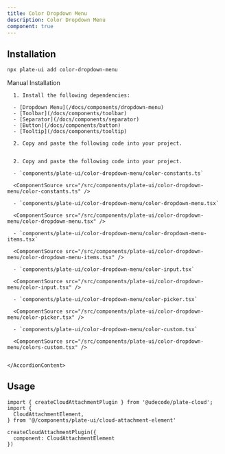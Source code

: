 ```yaml
---
title: Color Dropdown Menu
description: Color Dropdown Menu
component: true
---
```


[//]: # (<ComponentExample src="/src/components/examples/PlaygroundDemo.tsx">)
[//]: # (  <PlaygroundDemo />)
[//]: # (</ComponentExample>)

## Installation

```bash
npx plate-ui add color-dropdown-menu
```

<Accordion type="single" collapsible>
  <AccordionItem value="manual-installation">
    <AccordionTrigger>Manual Installation</AccordionTrigger>
    <AccordionContent>

      1. Install the following dependencies:

      - [Dropdown Menu](/docs/components/dropdown-menu)
      - [Toolbar](/docs/components/toolbar)
      - [Separator](/docs/components/separator)
      - [Button](/docs/components/button)
      - [Tooltip](/docs/components/tooltip)

      2. Copy and paste the following code into your project.


      2. Copy and paste the following code into your project.

      - `components/plate-ui/color-dropdown-menu/color-constants.ts`

      <ComponentSource src="/src/components/plate-ui/color-dropdown-menu/color-constants.ts" />

      - `components/plate-ui/color-dropdown-menu/color-dropdown-menu.tsx`

      <ComponentSource src="/src/components/plate-ui/color-dropdown-menu/color-dropdown-menu.tsx" />

      - `components/plate-ui/color-dropdown-menu/color-dropdown-menu-items.tsx`

      <ComponentSource src="/src/components/plate-ui/color-dropdown-menu/color-dropdown-menu-items.tsx" />

      - `components/plate-ui/color-dropdown-menu/color-input.tsx`

      <ComponentSource src="/src/components/plate-ui/color-dropdown-menu/color-input.tsx" />

      - `components/plate-ui/color-dropdown-menu/color-picker.tsx`

      <ComponentSource src="/src/components/plate-ui/color-dropdown-menu/color-picker.tsx" />

      - `components/plate-ui/color-dropdown-menu/color-custom.tsx`

      <ComponentSource src="/src/components/plate-ui/color-dropdown-menu/colors-custom.tsx" />


    </AccordionContent>

  </AccordionItem>
</Accordion>

## Usage

```tsx
import { createCloudAttachmentPlugin } from '@udecode/plate-cloud';
import {
  CloudAttachmentElement,
} from '@/components/plate-ui/cloud-attachment-element'
```

```tsx
createCloudAttachmentPlugin({
  component: CloudAttachmentElement
})
```